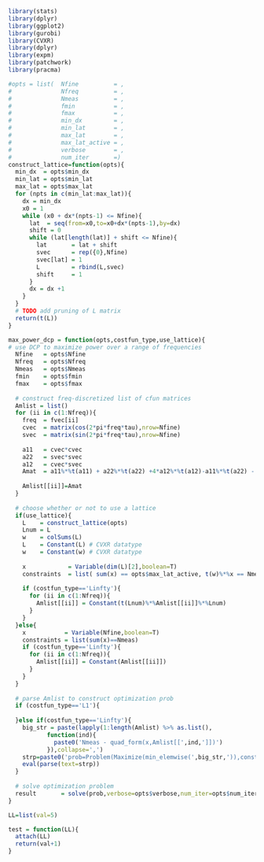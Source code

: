 ```r
library(stats)
library(dplyr)
library(ggplot2)
library(gurobi)
library(CVXR)
library(dplyr)
library(expm)
library(patchwork)
library(pracma)

#opts = list(  Nfine          = ,
#              Nfreq          = , 
#              Nmeas          = , 
#              fmin           = , 
#              fmax           = , 
#              min_dx         = , 
#              min_lat        = , 
#              max_lat        = , 
#              max_lat_active = , 
#              verbose        = , 
#              num_iter       =)
construct_lattice=function(opts){
  min_dx  = opts$min_dx
  min_lat = opts$min_lat
  max_lat = opts$max_lat
  for (npts in c(min_lat:max_lat)){
    dx = min_dx
    x0 = 1
    while (x0 + dx*(npts-1) <= Nfine){
      lat  = seq(from=x0,to=x0+dx*(npts-1),by=dx)
      shift = 0
      while (lat[length(lat)] + shift <= Nfine){
        lat       = lat + shift
        svec      = rep({0},Nfine)
        svec[lat] = 1 
        L         = rbind(L,svec)
        shift     = 1
      }
      dx = dx +1
    }
  }
  # TODO add pruning of L matrix
  return(t(L))
}

max_power_dcp = function(opts,costfun_type,use_lattice){
# use DCP to maximize power over a range of frequencies 
  Nfine   = opts$Nfine
  Nfreq   = opts$Nfreq
  Nmeas   = opts$Nmeas
  fmin    = opts$fmin
  fmax    = opts$fmax
  
  # construct freq-discretized list of cfun matrices
  Amlist = list() 
  for (ii in c(1:Nfreq)){
    freq  = fvec[ii]
    cvec  = matrix(cos(2*pi*freq*tau),nrow=Nfine)
    svec  = matrix(sin(2*pi*freq*tau),nrow=Nfine)
    
    a11   = cvec*cvec
    a22   = svec*svec
    a12   = cvec*svec
    Amat  = a11%*%t(a11) + a22%*%t(a22) +4*a12%*%t(a12)-a11%*%t(a22) - a22%*%t(a11)
    
    Amlist[[ii]]=Amat
  }
   
  # choose whether or not to use a lattice
  if(use_lattice){
    L    = construct_lattice(opts) 
    Lnum = L
    w    = colSums(L)
    L    = Constant(L) # CVXR datatype
    w    = Constant(w) # CVXR datatype
    
    x            = Variable(dim(L)[2],boolean=T)
    constraints  = list( sum(x) == opts$max_lat_active, t(w)%*%x == Nmeas)#TODO decide on ineq or eq
   
    if (costfun_type=='Linfty'){
      for (ii in c(1:Nfreq)){
        Amlist[[ii]] = Constant(t(Lnum)%*%Amlist[[ii]]%*%Lnum)
      }
    }
  }else{
    x           = Variable(Nfine,boolean=T)
    constraints = list(sum(x)==Nmeas)
    if (costfun_type=='Linfty'){
      for (ii in c(1:Nfreq)){
        Amlist[[ii]] = Constant(Amlist[[ii]])
      }
    } 
  }
  
  # parse Amlist to construct optimization prob
  if (costfun_type=='L1'){
    
  }else if(costfun_type=='Linfty'){
    big_str = paste(lapply(1:length(Amlist) %>% as.list(),
           function(ind){
             paste0('Nmeas - quad_form(x,Amlist[[',ind,']])')
           }),collapse=',')
    strp=paste0('prob=Problem(Maximize(min_elemwise(',big_str,')),constraints)')
    eval(parse(text=strp))
  }
  
  # solve optimization problem
  result       = solve(prob,verbose=opts$verbose,num_iter=opts$num_iter)
}
```


```r
LL=list(val=5)

test = function(LL){
  attach(LL)
  return(val+1)
}
```